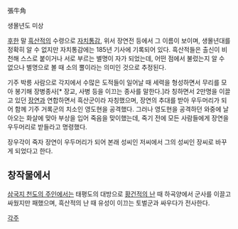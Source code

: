 張牛角

생몰년도 미상

[[후한]] 말 [[흑산적]]의 수령으로 [[자치통감]], 위서 장연전 등에서 그 이름이 보이며, 생몰년대를 정확히 알 수 없지만 자치통감에는 185년 기사에 기록되어 있다. 흑산적들은 출신이 비천해 스스로 붙이거나 서로 부르는 별명이 자가 되었는데, 어떤 점에서 불렀는지 알 수 없으나 별명으로 볼 때 소의 뿔이라는 의미인 것으로 추정된다.

기주 박릉 사람으로 각지에서 수많은 도적들이 일어날 때 세력을 형성하면서 무리를 모아 봉기해 장병종사[* 장교, 사병 등을 이끄는 종사를 말한다.]라 칭하면서 2만명을 이끌고 있던 [[장연]]과 연합하면서 흑산군이라 자칭했으며, 장연의 추대를 받아 우두머리가 되어 함께 기주 거록군의 치소인 영도현을 공격했다. 그러나 영도현을 공격하던 와중에 날아오는 화살에 맞아 부상을 입어 죽음을 맞이했는데, 죽기 전에 모든 사람들에게 장연을 우두머리로 받들라고 명령했다.

장우각이 죽자 장연이 우두머리가 되어 본래 성씨인 저씨에서 그의 성씨인 장씨로 바꾸게 되었다고 한다.

== 창작물에서 ==
[[삼국지 천도의 주인]]에서는 태평도의 대방으로 [[황건적의 난]] 때 하곡양에서 군사를 이끌고 싸웠지만 패했으며, 흑산적의 난 때 유성이 이끄는 토벌군과 싸우다가 전사한다.

[[각주]]
